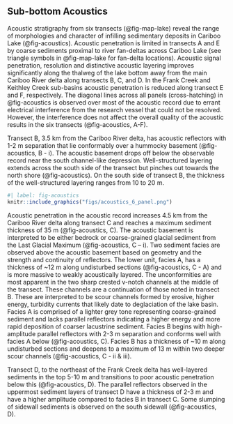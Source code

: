 ## Sub-bottom Acoustics

Acoustic stratigraphy from six transects (@fig-map-lake) reveal the range of morphologies and character of infilling sedimentary deposits in Cariboo Lake (@fig-acoustics). Acoustic penetration is limited in transects A and E by coarse sediments proximal to river fan-deltas across Cariboo Lake (see triangle symbols in @fig-map-lake for fan-delta locations). Acoustic signal penetration, resolution and distinctive acoustic layering improves significantly along the thalweg of the lake bottom away from the main Cariboo River delta along transects B, C, and D. In the Frank Creek and Keithley Creek sub-basins acoustic penetration is reduced along transect E and F, respectively. The diagonal lines across all panels (cross-hatching) in @fig-acoustics is observed over most of the acoustic record due to errant electrical interference from the research vessel that could not be resolved. However, the interference does not affect the overall quality of the acoustic results in the six transects (@fig-acoustics, A-F).

Transect B, 3.5 km from the Cariboo River delta, has acoustic reflectors with 1-2 m separation that lie conformably over a hummocky basement (@fig-acoustics, B - i). The acoustic basement drops off below the observable record near the south channel-like depression. Well-structured layering extends across the south side of the transect but pinches out towards the north shore (@fig-acoustics). On the south side of transect B, the thickness of the well-structured layering ranges from 10 to 20 m.

```r
#| label: fig-acoustics
knitr::include_graphics("figs/acoustics_6_panel.png")
```

Acoustic penetration in the acoustic record increases 4.5 km from the Cariboo River delta along transect C and reaches a maximum sediment thickness of 35 m (@fig-acoustics, C). The acoustic basement is interpreted to be either bedrock or coarse-grained glacial sediment from the Last Glacial Maximum (@fig-acoustics, C – i). Two sediment facies are observed above the acoustic basement based on geometry and the strength and continuity of reflectors. The lower unit, facies A, has a thickness of ~12 m along undisturbed sections (@fig-acoustics, C - A) and is more massive to weakly acoustically layered. The unconformities are most apparent in the two sharp crested v-notch channels at the middle of the transect. These channels are a continuation of those noted in transect B. These are interpreted to be scour channels formed by erosive, higher energy, turbidity currents that likely date to deglaciation of the lake basin. Facies A is comprised of a lighter grey tone representing coarse-grained sediment and lacks parallel reflectors indicating a higher energy and more rapid deposition of coarser lacustrine sediment. Facies B begins with high-amplitude parallel reflectors with 2-3 m separation and conforms well with facies A below (@fig-acoustics, C). Facies B has a thickness of ~10 m along undisturbed sections and deepens to a maximum of 13 m within two deeper scour channels (@fig-acoustics, C - ii & iii). 

Transect D, to the northeast of the Frank Creek delta has well-layered sediments in the top 5-10 m and transitions to poor acoustic penetration below this (@fig-acoustics, D). The parallel reflectors observed in the uppermost sediment layers of transect D have a thickness of 2-3 m and have a higher amplitude compared to facies B in transect C. Some slumping of sidewall sediments is observed on the south sidewall (@fig-acoustics, D).